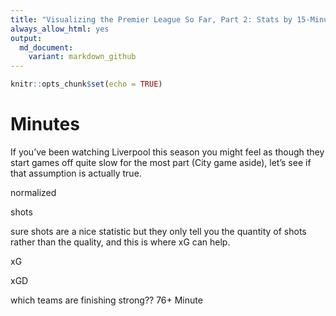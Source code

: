 ```yaml
---
title: "Visualizing the Premier League So Far, Part 2: Stats by 15-Minute Intervals"
always_allow_html: yes
output: 
  md_document:
    variant: markdown_github
---
```


```r
knitr::opts_chunk$set(echo = TRUE)
```







# Minutes

If you've been watching Liverpool this season you might feel as though they start games off quite slow for the most part (City game aside), let's see if that assumption is actually true.


normalized



shots

sure shots are a nice statistic but they only tell you the quantity of shots rather than the quality, and this is where xG can help.

xG

xGD



which teams are finishing strong?? 76+ Minute





